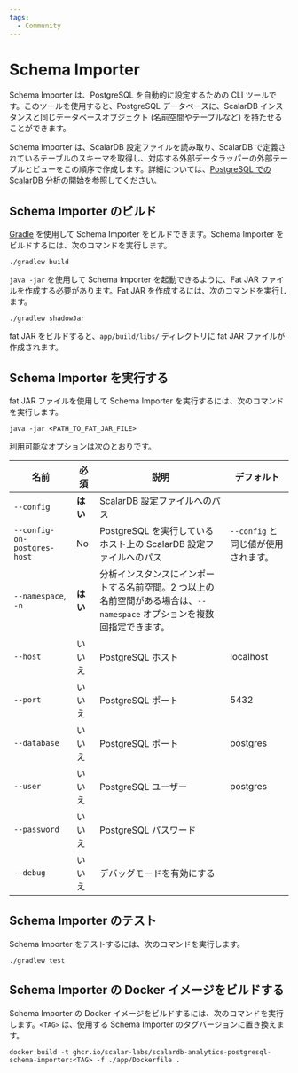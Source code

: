 ```yaml
---
tags:
  - Community
---
```


# Schema Importer


<TranslationBanner />

Schema Importer は、PostgreSQL を自動的に設定するための CLI ツールです。このツールを使用すると、PostgreSQL データベースに、ScalarDB インスタンスと同じデータベースオブジェクト (名前空間やテーブルなど) を持たせることができます。

Schema Importer は、ScalarDB 設定ファイルを読み取り、ScalarDB で定義されているテーブルのスキーマを取得し、対応する外部データラッパーの外部テーブルとビューをこの順序で作成します。詳細については、[PostgreSQL での ScalarDB 分析の開始](getting-started.mdx)を参照してください。

## Schema Importer のビルド

[Gradle](https://gradle.org/) を使用して Schema Importer をビルドできます。Schema Importer をビルドするには、次のコマンドを実行します。

```console
./gradlew build
```

`java -jar` を使用して Schema Importer を起動できるように、Fat JAR ファイルを作成する必要があります。Fat JAR を作成するには、次のコマンドを実行します。

   ```console
   ./gradlew shadowJar
   ```

fat JAR をビルドすると、`app/build/libs/` ディレクトリに fat JAR ファイルが作成されます。

## Schema Importer を実行する

fat JAR ファイルを使用して Schema Importer を実行するには、次のコマンドを実行します。

```console
java -jar <PATH_TO_FAT_JAR_FILE>
```
利用可能なオプションは次のとおりです。

| 名前                         | 必須     | 説明                                                                                                   | デフォルト                        |
| --------------------------- | -------- | ----------------------------------------------------------------------------------------------------- | ------------------------------- |
| `--config`                  | **はい** | ScalarDB 設定ファイルへのパス                                                                             |                                 |
| `--config-on-postgres-host` | No      | PostgreSQL を実行しているホスト上の ScalarDB 設定ファイルへのパス                                              | `--config` と同じ値が使用されます。 |
| `--namespace`, `-n`         | **はい** | 分析インスタンスにインポートする名前空間。2 つ以上の名前空間がある場合は、`--namespace` オプションを複数回指定できます。 |                                 |
| `--host`                    | いいえ   | PostgreSQL ホスト                                                                                       | localhost                       |
| `--port`                    | いいえ   | PostgreSQL ポート                                                                                       | 5432                            |
| `--database`                | いいえ   | PostgreSQL ポート                                                                                       | postgres                        |
| `--user`                    | いいえ   | PostgreSQL ユーザー                                                                                      | postgres                        |
| `--password`                | いいえ   | PostgreSQL パスワード                                                                                    |                                 |
| `--debug`                   | いいえ   | デバッグモードを有効にする                                                                                  |                                 |


## Schema Importer のテスト

Schema Importer をテストするには、次のコマンドを実行します。

```console
./gradlew test
```

## Schema Importer の Docker イメージをビルドする

Schema Importer の Docker イメージをビルドするには、次のコマンドを実行します。`<TAG>` は、使用する Schema Importer のタグバージョンに置き換えます。

```console
docker build -t ghcr.io/scalar-labs/scalardb-analytics-postgresql-schema-importer:<TAG> -f ./app/Dockerfile .
```
